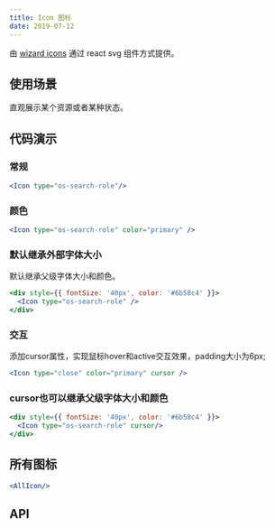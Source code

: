 ```yaml
---
title: Icon 图标
date: 2019-07-12
---
```

由 [wizard icons](https://github.com/xsky-fe/icons) 通过 react svg 组件方式提供。

## 使用场景
直观展示某个资源或者某种状态。

## 代码演示

### 常规
```jsx
<Icon type="os-search-role"/>
```

### 颜色
```jsx
<Icon type="os-search-role" color="primary" />
```
### 默认继承外部字体大小
默认继承父级字体大小和颜色。
```jsx
<div style={{ fontSize: '40px', color: '#6b58c4' }}>
  <Icon type="os-search-role" />
</div>
```
### 交互
添加cursor属性，实现鼠标hover和active交互效果，padding大小为6px;
```jsx
<Icon type="close" color="primary" cursor />
```
### cursor也可以继承父级字体大小和颜色
```jsx
<div style={{ fontSize: '40px', color: '#6b58c4' }}>
  <Icon type="os-search-role" cursor/>
</div>
```


## 所有图标
```jsx previewOnly
<AllIcon/>
```

## API